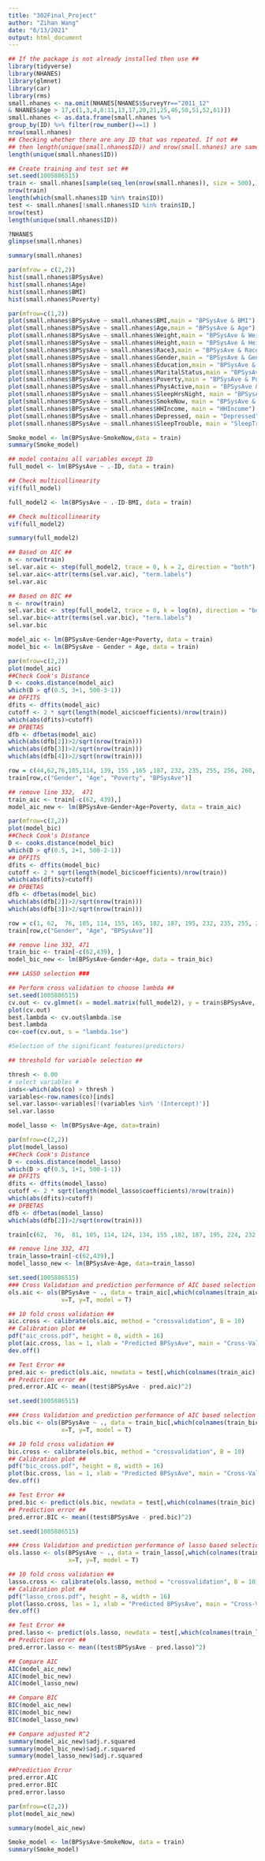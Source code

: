 ```yaml
---
title: "302Final_Project"
author: "Zihan Wang"
date: "6/13/2021"
output: html_document
---
```



```r
## If the package is not already installed then use ##
library(tidyverse)
library(NHANES)
library(glmnet)
library(car)
library(rms)
small.nhanes <- na.omit(NHANES[NHANES$SurveyYr=="2011_12"
& NHANES$Age > 17,c(1,3,4,8:11,13,17,20,21,25,46,50,51,52,61)])
small.nhanes <- as.data.frame(small.nhanes %>%
group_by(ID) %>% filter(row_number()==1) )
nrow(small.nhanes)
## Checking whether there are any ID that was repeated. If not ##
## then length(unique(small.nhanes$ID)) and nrow(small.nhanes) are same ##
length(unique(small.nhanes$ID))
```

```r
## Create training and test set ##
set.seed(1005886515)
train <- small.nhanes[sample(seq_len(nrow(small.nhanes)), size = 500),]
nrow(train)
length(which(small.nhanes$ID %in% train$ID))
test <- small.nhanes[!small.nhanes$ID %in% train$ID,]
nrow(test)
length(unique(small.nhanes$ID))
```



```r
?NHANES
glimpse(small.nhanes)
```

```r
summary(small.nhanes)
```
```r
par(mfrow = c(2,2))
hist(small.nhanes$BPSysAve)
hist(small.nhanes$Age)
hist(small.nhanes$BMI)
hist(small.nhanes$Poverty)

```

```r
par(mfrow=c(1,2))
plot(small.nhanes$BPSysAve ~ small.nhanes$BMI,main = "BPSysAve & BMI")
plot(small.nhanes$BPSysAve ~ small.nhanes$Age,main = "BPSysAve & Age")
plot(small.nhanes$BPSysAve ~ small.nhanes$Weight,main = "BPSysAve & Weight")
plot(small.nhanes$BPSysAve ~ small.nhanes$Height,main = "BPSysAve & Height")
plot(small.nhanes$BPSysAve ~ small.nhanes$Race3,main = "BPSysAve & Race3")
plot(small.nhanes$BPSysAve ~ small.nhanes$Gender,main = "BPSysAve & Gender")
plot(small.nhanes$BPSysAve ~ small.nhanes$Education,main = "BPSysAve & Education")
plot(small.nhanes$BPSysAve ~ small.nhanes$MaritalStatus,main = "BPSysAve & MaritalStatus")
plot(small.nhanes$BPSysAve ~ small.nhanes$Poverty,main = "BPSysAve & Poverty")
plot(small.nhanes$BPSysAve ~ small.nhanes$PhysActive,main = "BPSysAve & PhysActive")
plot(small.nhanes$BPSysAve ~ small.nhanes$SleepHrsNight, main = "BPSysAve & SleepHrsNight")
plot(small.nhanes$BPSysAve ~ small.nhanes$SmokeNow, main = "BPSysAve & SmokeNow")
plot(small.nhanes$BPSysAve ~ small.nhanes$HHIncome, main = "HHIncome")
plot(small.nhanes$BPSysAve ~ small.nhanes$Depressed, main = "Depressed")
plot(small.nhanes$BPSysAve ~ small.nhanes$SleepTrouble, main = "SleepTrouble")

```
```r
Smoke_model <- lm(BPSysAve~SmokeNow,data = train)
summary(Smoke_model)
```


```r
## model contains all variables except ID
full_model <- lm(BPSysAve ~ .-ID, data = train)
```

```r
## Check multicollinearity
vif(full_model)
```


```r
full_model2 <- lm(BPSysAve ~ .-ID-BMI, data = train)

## Check multicollinearity
vif(full_model2)

```

```r

summary(full_model2)
```

```r
## Based on AIC ##
n <- nrow(train)
sel.var.aic <- step(full_model2, trace = 0, k = 2, direction = "both") 
sel.var.aic<-attr(terms(sel.var.aic), "term.labels")   
sel.var.aic
```


```r

## Based on BIC ##
n <- nrow(train)
sel.var.bic <- step(full_model2, trace = 0, k = log(n), direction = "both") 
sel.var.bic<-attr(terms(sel.var.bic), "term.labels")   
sel.var.bic
```
```r
model_aic <- lm(BPSysAve~Gender+Age+Poverty, data = train)
model_bic <- lm(BPSysAve ~ Gender + Age, data = train)
```

```r
par(mfrow=c(2,2))
plot(model_aic)
##Check Cook's Distance
D <- cooks.distance(model_aic)
which(D > qf(0.5, 3+1, 500-3-1))
## DFFITS
dfits <- dffits(model_aic)
cutoff <- 2 * sqrt(length(model_aic$coefficients)/nrow(train))
which(abs(dfits)>cutoff)
## DFBETAS
dfb <- dfbetas(model_aic)
which(abs(dfb[2])>2/sqrt(nrow(train)))
which(abs(dfb[3])>2/sqrt(nrow(train)))
which(abs(dfb[4])>2/sqrt(nrow(train)))
```
```r
row = c(44,62,76,105,114, 139, 155 ,165 ,187, 232, 235, 255, 256, 260, 306, 321, 325, 361, 366, 380, 389, 427, 439, 443, 478, 494)
train[row,c("Gender", "Age", "Poverty", "BPSysAve")]
```
```r
## remove line 332,  471
train_aic <- train[-c(62, 439),]
model_aic_new <- lm(BPSysAve~Gender+Age+Poverty, data = train_aic)
```







```r
par(mfrow=c(2,2))
plot(model_bic)
##Check Cook's Distance
D <- cooks.distance(model_bic)
which(D > qf(0.5, 2+1, 500-2-1))
## DFFITS
dfits <- dffits(model_bic)
cutoff <- 2 * sqrt(length(model_bic$coefficients)/nrow(train))
which(abs(dfits)>cutoff)
## DFBETAS
dfb <- dfbetas(model_bic)
which(abs(dfb[2])>2/sqrt(nrow(train)))
which(abs(dfb[3])>2/sqrt(nrow(train)))
```
```r
row = c(1, 62,  76, 105, 114, 155, 165, 182, 187, 195, 232, 235, 255, 256, 260, 306, 321, 325, 361, 366, 380, 389, 427, 439, 443, 478, 494)
train[row,c("Gender", "Age", "BPSysAve")]
```
```r
## remove line 332, 471
train_bic <- train[-c(62,439), ]
model_bic_new <- lm(BPSysAve~Gender+Age, data = train_bic)
```



```r
### LASSO selection ###

## Perform cross validation to choose lambda ##
set.seed(1005886515)
cv.out <- cv.glmnet(x = model.matrix(full_model2), y = train$BPSysAve, standardize = T, alpha = 1)
plot(cv.out)
best.lambda <- cv.out$lambda.1se
best.lambda
co<-coef(cv.out, s = "lambda.1se")

#Selection of the significant features(predictors)

## threshold for variable selection ##

thresh <- 0.00
# select variables #
inds<-which(abs(co) > thresh )
variables<-row.names(co)[inds]
sel.var.lasso<-variables[!(variables %in% '(Intercept)')]
sel.var.lasso
```

```r
model_lasso <- lm(BPSysAve~Age, data=train)
```

```r
par(mfrow=c(2,2))
plot(model_lasso)
##Check Cook's Distance
D <- cooks.distance(model_lasso)
which(D > qf(0.5, 1+1, 500-1-1))
## DFFITS
dfits <- dffits(model_lasso)
cutoff <- 2 * sqrt(length(model_lasso$coefficients)/nrow(train))
which(abs(dfits)>cutoff)
## DFBETAS
dfb <- dfbetas(model_lasso)
which(abs(dfb[2])>2/sqrt(nrow(train)))
```
```r
train[c(62,  76,  81, 105, 114, 124, 134, 155 ,182, 187, 195, 224, 232, 235, 255, 260, 306, 321, 325, 361, 365, 366, 380, 389 ,427, 439, 443 ,478, 494),c("Age","BPSysAve")]

```

```r
## remove line 332, 471
train_lasso=train[-c(62,439),]
model_lasso_new <- lm(BPSysAve~Age, data=train_lasso)
```




```r
set.seed(1005886515)
### Cross Validation and prediction performance of AIC based selection ###
ols.aic <- ols(BPSysAve ~ ., data = train_aic[,which(colnames(train_aic) %in% c(sel.var.aic, "BPSysAve"))], 
               x=T, y=T, model = T)

## 10 fold cross validation ##    
aic.cross <- calibrate(ols.aic, method = "crossvalidation", B = 10)
## Calibration plot ##
pdf("aic_cross.pdf", height = 8, width = 16)
plot(aic.cross, las = 1, xlab = "Predicted BPSysAve", main = "Cross-Validation calibration with AIC")
dev.off()

## Test Error ##
pred.aic <- predict(ols.aic, newdata = test[,which(colnames(train_aic) %in% c(sel.var.aic, "BPSysAve"))])
## Prediction error ##
pred.error.AIC <- mean((test$BPSysAve - pred.aic)^2)
```
```r
set.seed(1005886515)

### Cross Validation and prediction performance of AIC based selection ###
ols.bic <- ols(BPSysAve ~ ., data = train_bic[,which(colnames(train_bic) %in% c(sel.var.bic, "BPSysAve"))], 
               x=T, y=T, model = T)

## 10 fold cross validation ##    
bic.cross <- calibrate(ols.bic, method = "crossvalidation", B = 10)
## Calibration plot ##
pdf("bic_cross.pdf", height = 8, width = 16)
plot(bic.cross, las = 1, xlab = "Predicted BPSysAve", main = "Cross-Validation calibration with BIC")
dev.off()

## Test Error ##
pred.bic <- predict(ols.bic, newdata = test[,which(colnames(train_bic) %in% c(sel.var.bic, "BPSysAve"))])
## Prediction error ##
pred.error.BIC <- mean((test$BPSysAve - pred.bic)^2)
```



```r
set.seed(1005886515)

### Cross Validation and prediction performance of lasso based selection ###
ols.lasso <- ols(BPSysAve ~ ., data = train_lasso[,which(colnames(train_lasso) %in% c(sel.var.lasso, "BPSysAve"))], 
                 x=T, y=T, model = T)

## 10 fold cross validation ##    
lasso.cross <- calibrate(ols.lasso, method = "crossvalidation", B = 10)
## Calibration plot ##
pdf("lasso_cross.pdf", height = 8, width = 16)
plot(lasso.cross, las = 1, xlab = "Predicted BPSysAve", main = "Cross-Validation calibration with LASSO")
dev.off()

## Test Error ##
pred.lasso <- predict(ols.lasso, newdata = test[,which(colnames(train_lasso) %in% c(sel.var.lasso, "BPSysAve"))])
## Prediction error ##
pred.error.lasso <- mean((test$BPSysAve - pred.lasso)^2)
```

```r
## Compare AIC
AIC(model_aic_new)
AIC(model_bic_new)
AIC(model_lasso_new)
```

```r
## Compare BIC
BIC(model_aic_new)
BIC(model_bic_new)
BIC(model_lasso_new)
```

```r
## Compare adjusted R^2
summary(model_aic_new)$adj.r.squared
summary(model_bic_new)$adj.r.squared
summary(model_lasso_new)$adj.r.squared

```
```r
##Prediction Error
pred.error.AIC
pred.error.BIC
pred.error.lasso
```

```r
par(mfrow=c(2,2))
plot(model_aic_new)
```
```r
summary(model_aic_new)
```

```r
Smoke_model <- lm(BPSysAve~SmokeNow, data = train)
summary(Smoke_model)
```




